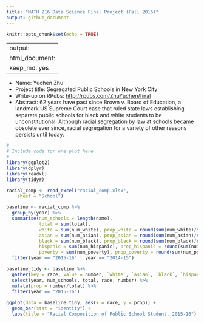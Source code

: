```yaml
---
title: "MATH 216 Data Science Final Project (Fall 2016)"
output: github_document
---
```


```r
knitr::opts_chunk$set(echo = TRUE)
```

---
output: 
  html_document: 
    keep_md: yes
---


* Name: Yuchen Zhu
* Project title: Segregated Public Schools in New York City 
* Write-up on RPubs: <http://rpubs.com/ZhuYuchen/final>
* Abstract: 62 years have past since Brown v. Board of Education, a landmark US Supreme Court case that ruled state laws establishing separate public schools for black and white students to be unconstitutional. Although racial segregation by law at schools became obsolete ever since, racial segregation for a variety of other reasons persists until today.

```r
#
# Include code for one plot here
#
library(ggplot2)
library(dplyr)
library(readxl)
library(tidyr)

racial_comp <- read_excel("racial_comp.xlsx", 
    sheet = "School")

baseline <- racial_comp %>% 
  group_by(year) %>% 
  summarise(num_schools = length(name),
            total = sum(total), 
            white = sum(num_white), prop_white = round(sum(num_white)/sum(total), 2),
            asian = sum(num_asian), prop_asian = round(sum(num_asian)/sum(total), 2),
            black = sum(num_black), prop_black = round(sum(num_black)/sum(total), 2),
            hispanic = sum(num_hispanic), prop_hispanic = round(sum(num_hispanic)/sum(total), 2),
            poverty = sum(num_poverty), prop_poverty = round(sum(num_poverty)/sum(total), 2)) %>%
  filter(year == "2015-16" | year == "2014-15")

baseline_tidy <- baseline %>% 
  gather(key = race, value = number, `white`, `asian`, `black`, `hispanic`) %>% 
  select(year, num_schools, total, race, number) %>% 
  mutate(prop = number/total) %>% 
  filter(year == "2015-16")
  
ggplot(data = baseline_tidy, aes(x = race, y = prop)) +
  geom_bar(stat = "identity") +
  labs(title = "Racial Composition of Public School Student, 2015-16")
```